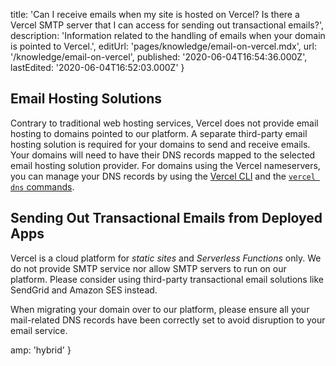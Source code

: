 
  title:
    'Can I receive emails when my site is hosted on Vercel? Is there a Vercel SMTP server that I can access for sending out transactional emails?',
  description:
    'Information related to the handling of emails when your domain is pointed to Vercel.',
  editUrl: 'pages/knowledge/email-on-vercel.mdx',
  url: '/knowledge/email-on-vercel',
  published: '2020-06-04T16:54:36.000Z',
  lastEdited: '2020-06-04T16:52:03.000Z'
}

## Email Hosting Solutions

Contrary to traditional web hosting services, Vercel does not provide email hosting to domains pointed to our platform. A separate third-party email hosting solution is required for your domains to send and receive emails. Your domains will need to have their DNS records mapped to the selected email hosting solution provider. For domains using the Vercel nameservers, you can manage your DNS records by using the [Vercel CLI](/download) and the [`vercel dns` commands](/docs/cli#commands/dns).

## Sending Out Transactional Emails from Deployed Apps

Vercel is a cloud platform for _static sites_ and _Serverless Functions_ only. We do not provide SMTP service nor allow SMTP servers to run on our platform. Please consider using third-party transactional email solutions like SendGrid and Amazon SES instead.

<Note type="warning">
  When migrating your domain over to our platform, please ensure all your
  mail-related DNS records have been correctly set to avoid disruption to your
  email service.
</Note>


  amp: 'hybrid'
}
